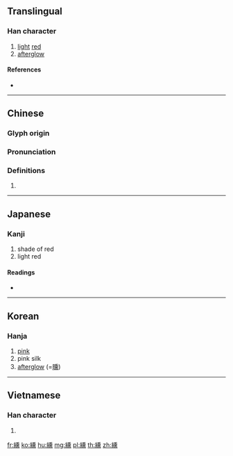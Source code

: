{{character info/new}}
==Translingual==

===Han character===
{{Han char|rn=120|rad=糸|as=14|sn=20|four=22931|canj=VFHGF|ids=⿰糹熏}}

# [[light]] [[red]]
# [[afterglow]]

====References====
* {{Han ref|kx=0942.140|dkj=28011|dj=1381.230|hdz=53463.110|uh=7E81|ud=32385|bh=F4AE|bd=62638}}

----

==Chinese==
{{zh-forms|s=𫄸}}

===Glyph origin===
{{Han etym}}

===Pronunciation===
{{zh-pron
|m=xūn
|c=fan1
|h=pfs=
|md=
|mn=
|w=
|mc=y
|oc=y
|cat=
}}

===Definitions===
{{zh-hanzi}}

# {{rfdef|lang=zh}}

----

==Japanese==

===Kanji===
{{ja-kanji|grade=|rs=糸14}}

# shade of red
# light red

====Readings====
* {{ja-readings|on=[[くん]] (kun)|kun=[[うすいあかいろ]] (usuiakairo)|nanori=}}

----

==Korean==

===Hanja===
{{ko-hanja|hangeul=훈|eumhun=|rv=hun|mr=hun|y=hwun}}

# [[pink]]
# pink silk
# [[afterglow]] (=[[曛]])

----

==Vietnamese==

===Han character===
{{vi-hantu|[[huân]]|rs=糸14}}

# {{defn|lang=vi|sort=糸14}}

[[fr:纁]]
[[ko:纁]]
[[hu:纁]]
[[mg:纁]]
[[pl:纁]]
[[th:纁]]
[[zh:纁]]